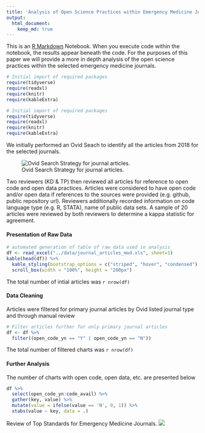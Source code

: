 ```yaml
---
title: 'Analysis of Open Science Practices within Emergency Medicine Journals '
output: 
  html_document:
    keep_md: true
---
```


This is an [R Markdown](http://rmarkdown.rstudio.com) Notebook. When you execute code within the notebook, the results appear beneath the code. For the purposes of this paper we will provide a more in depth analysis of the open science practices within the selected emergency medicine journals.

```r
# Initial import of required packages
require(tidyverse)
require(readxl)
require(knitr)
require(kableExtra)
```


```r
# Initial import of required packages
require(tidyverse)
require(readxl)
require(knitr)
require(kableExtra)
```


We initially performed an Ovid Seach to identify all the articles from 2018 for the selected journals.

![Ovid Search Strategy for journal articles.](../graphs_figures/ovid_search.png)

Two reviewers (KD & TP) then reviewed all articles for reference to open code and open data practices. Articles were considered to have open code and/or open data if references to the sources were provided (e.g. github, public repository url). Reviewers additionally recorded information on code language type (e.g. R, STATA), name of public data sets. A sample of 20 articles were reviewed by both reviewers to determine a kappa statistic for agreement.

#### Presentation of Raw Data
```r
# automated generation of table of raw data used in analysis
df <- read_excel("../data/journal_articles_mod.xls", sheet=1)
kable(head(df)) %>%
  kable_styling(bootstrap_options = c("striped", "hover", "condensed"), font_size = 7) %>%
  scroll_box(width = "100%", height = "200px")
```

The total number of intial articles was `r nrow(df) `

#### Data Cleaning
Articles were filtered for primary journal articles by Ovid listed journal type
and through manual review
```r
# Filter articles further for only primary journal articles 
df <- df %>%
  filter((open_code_yn == "Y" | open_code_yn == "N"))

```

The total number of filtered charts was `r nrow(df) `


#### Further Analysis
The number of charts with open code, open data, etc. are presented below

```r
df %>%
  select(open_code_yn:code_avail) %>%
  gather(key, value) %>%
  mutate(value = ifelse(value == 'N', 0, 1)) %>%
  xtabs(value ~ key, data = .)
```


Review of Top Standards for Emergency Medicine Journals.
![](../graphs_figures/Top_Standards.png)

